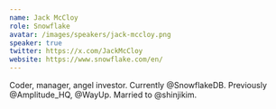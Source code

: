 ```yaml
---
name: Jack McCloy
role: Snowflake
avatar: /images/speakers/jack-mccloy.png
speaker: true
twitter: https://x.com/JackMcCloy
website: https://www.snowflake.com/en/
---
```


Coder, manager, angel investor. Currently @SnowflakeDB. Previously @Amplitude_HQ, @WayUp. Married to @shinjikim.
